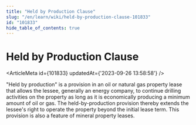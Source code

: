 ```yaml
---
title: "Held by Production Clause"
slug: "/en/learn/wiki/held-by-production-clause-101833"
id: "101833"
hide_table_of_contents: true
---
```



# Held by Production Clause

<ArticleMeta id={101833} updatedAt={'2023-09-26 13:58:58'} />
<div className='border-solid border-b border-t-0 my-4 border-[var(--ifm-color-gray-300)]' />

"Held by production" is a provision in an oil or natural gas property lease that allows the lessee, generally an energy company, to continue drilling activities on the property as long as it is economically producing a minimum amount of oil or gas. The held-by-production provision thereby extends the lessee's right to operate the property beyond the initial lease term. This provision is also a feature of mineral property leases.
